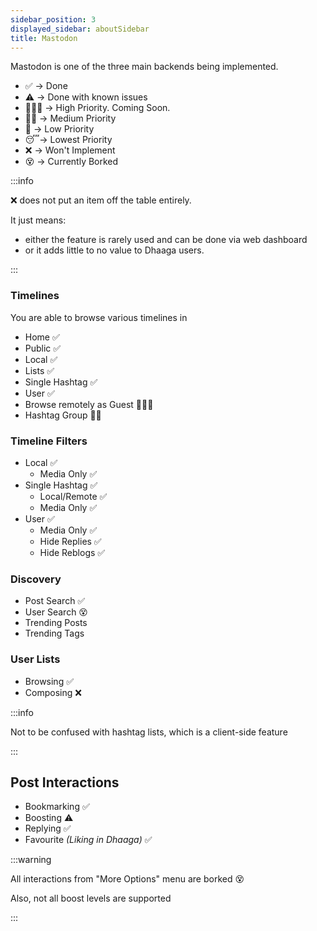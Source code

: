 ```yaml
---
sidebar_position: 3
displayed_sidebar: aboutSidebar
title: Mastodon
---
```


Mastodon is one of the three main backends being implemented.

- ✅ -> Done
- ⚠️ -> Done with known issues
- 🌟🌟🌟 -> High Priority. Coming Soon.
- 🌟🌟 -> Medium Priority
- 🌟 -> Low Priority
- 😴-> Lowest Priority
- ❌ -> Won't Implement
- 😵 -> Currently Borked


:::info

❌ does not put an item off the table entirely.

It just means:
- either the feature is rarely used and can be done via web
dashboard
- or it adds little to no value to Dhaaga users.

:::



### Timelines

You are able to browse various timelines in
- Home ✅
- Public ✅
- Local ✅
- Lists ✅
- Single Hashtag ✅
- User ✅
- Browse remotely as Guest 🌟🌟🌟
- Hashtag Group 🌟🌟

### Timeline Filters

- Local ✅
	- Media Only ✅
- Single Hashtag ✅
	- Local/Remote ✅
	- Media Only ✅
- User ✅
	- Media Only ✅
	- Hide Replies ✅
	- Hide Reblogs ✅

### Discovery

- Post Search ✅
- User Search 😵
- Trending Posts
- Trending Tags

### User Lists

- Browsing ✅
- Composing ❌

:::info

Not to be confused with hashtag lists, which is a
client-side feature

:::

## Post Interactions

- Bookmarking ✅
- Boosting ⚠
- Replying ✅
- Favourite *(Liking in Dhaaga)* ✅

:::warning

All interactions from "More Options" menu are borked 😵

Also, not all boost levels are supported

:::

